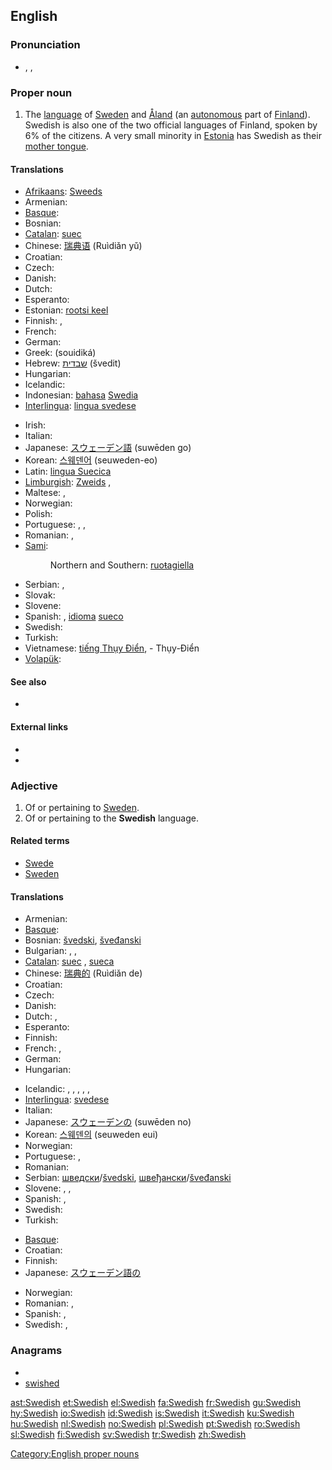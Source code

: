 {{interwiktionary|code=sv}}
==English==
{{wikipedia|Swedish language}}

===Pronunciation===
* {{enPR|swēd'ĭsh}}, {{IPA|/ˈswiːdɪʃ/}}, {{SAMPA|/"swi:dIS/}}

===Proper noun===
{{en-proper noun}}

# The [[language]] of [[w:Sweden|Sweden]] and [[Åland]] (an [[autonomous]] part of [[Finland]]). Swedish is also one of the two official languages of Finland, spoken by 6% of the citizens. A very small minority in [[Estonia]] has Swedish as their [[mother tongue]].

====Translations====
{{trans-top|language}}
* [[Afrikaans]]: [[Sweeds]]
* Armenian: {{t+|hy|շվեդերեն|tr=švederen}}
* [[Basque]]: {{t|eu|suediera}}
* Bosnian: {{t-|bs|švedski|m}}
* [[Catalan]]: [[suec]]
* Chinese: [[瑞典语]] (Ruìdiǎn yǔ)
* Croatian: {{t|hr|švedski jezik|m|alt=švȅdskī jèzik}}
* Czech: {{t+|cs|švédština|f}}
* Danish: {{t+|da|svensk}}
* Dutch: {{t+|nl|Zweeds|n}}
* Esperanto: {{t-|eo|sveda lingvo|xs=Esperanto}}
* Estonian: [[rootsi keel]]
* Finnish: {{t+|fi|ruotsi}}, {{t+|fi|ruotsin kieli}}
* French: {{t+|fr|suédois|m}}
* German: {{t+|de|Schwedisch|n}}
* Greek: {{t+|el|σουηδικά|n|p}} (souidiká)
* Hebrew: [[שבדית]] (švedit)
* Hungarian: {{t+|hu|svéd}}
* Icelandic: {{t+|is|sænska}}
* Indonesian: [[bahasa]] [[Swedia]]
* [[Interlingua]]: [[lingua svedese]]
{{trans-mid}}
* Irish: {{t-|ga|sualainnis|f|xs=Irish}}
* Italian: {{t+|it|svedese|m}}
* Japanese: [[スウェーデン語]] (suwēden go)
* Korean: [[스웨덴어]] (seuweden-eo)
* Latin: [[lingua Suecica]] {{f}}
* [[Limburgish]]: [[Zweids]] {{n}},  {{t|li|Zwèdsj|n|xs=Limburgish}}
* Maltese: {{t-|mt|l-Iżvediż|xs=Maltese}}, {{t-|mt|svediż|xs=Maltese}}
* Norwegian: {{t+|no|svensk|m}}
* Polish: {{t+|pl|język szwedzki}}
* Portuguese: {{t+|pt|sueco|m}}, {{t-|pt|língua sueca}}, {{t-|pt|linguagem sueca|f}}
* Romanian: {{t+|ro|suedeză}}, {{t-|ro|limba suedeză|f}}
* [[Sami]]:
*: Northern and Southern: [[ruoŧagiella]]
* Serbian: {{t-|sr|шведски|m|sc=Cyrl}}, {{t-|sr|švedski|m}}
* Slovak: {{t+|sk|švédčina|f}}
* Slovene: {{t+|sl|švedščina|f}}
* Spanish: {{t+|es|sueco}}, [[idioma]] [[sueco]]
* Swedish: {{t+|sv|svenska}}
* Turkish: {{t+|tr|İsveççe}}
* Vietnamese: [[tiếng Thụy Điển]], - Thụy-Điển
* [[Volapük]]: {{t+|vo|Svedänapük|xs=Volapük}}
{{trans-bottom}}

====See also====
* {{langcat}}

====External links====
* {{websters-online}}
* {{ISO 639|link=Ethnologue|1code=sv|code=swe}}

===Adjective===
{{en-adj}}

# Of or pertaining to [[Sweden]].
# Of or pertaining to the '''Swedish''' language.

====Related terms====
* [[Swede]]
* [[Sweden]]

====Translations====
{{trans-top|of or pertaining to Sweden}}
* Armenian: {{t+|hy|շվեդական|tr=švedakan}}
* [[Basque]]: {{t|eu|suediar}}
* Bosnian: [[švedski]], [[šveđanski]]
* Bulgarian: {{t-|bg|шведски|m}}, {{t+|bg|шведска|f}}, {{t+|bg|шведско|n}}
* [[Catalan]]: [[suec]] {{m}}, [[sueca]] {{f}}
* Chinese: [[瑞典的]] (Ruìdiǎn de)
* Croatian: {{t-|hr|švedski|alt=švȅdskī}}
* Czech: {{t-|cs|švédský|m}}
* Danish: {{t+|da|svensk}}
* Dutch: {{t+|nl|Zweeds}}, {{t+|nl|Zweedse}}
* Esperanto: {{t+|eo|sveda|xs=Esperanto}}
* Finnish: {{t+|fi|ruotsalainen}}
* French: {{t+|fr|suédois|m}}, {{t+|fr|suédoise|f}}
* German: {{t+|de|schwedisch}}
* Hungarian: {{t+|hu|svéd}}
{{trans-mid}}
* Icelandic: {{t+|is|sænskur|m}}, {{t-|is|sænsk|f}}, {{t-|is|sænskt|n}}, {{t-|is|sænskir|m|p}}, {{t-|is|sænskar|f|p}}, {{t-|is|sænsk|n|p}}
* [[Interlingua]]: [[svedese]]
* Italian: {{t+|it|svedese}}
* Japanese: [[スウェーデン]][[の]] (suwēden no)
* Korean: [[스웨덴]][[의]] (seuweden eui)
* Norwegian: {{t+|no|svensk}}
* Portuguese: {{t+|pt|sueco|m}}, {{t-|pt|sueca|f}}
* Romanian: {{t-|ro|suedez}}
* Serbian: [[шведски]]/[[švedski]], [[швеђански]]/[[šveđanski]]
* Slovene: {{t+|sl|švedski|m}}, {{t+|sl|švedska|f}}, {{t-|sl|švedsko|n}}
* Spanish: {{t+|es|sueco|m}}, {{t-|es|sueca|f}}
* Swedish: {{t+|sv|svensk}}
* Turkish: {{t+|tr|İsveç}}
{{trans-bottom}}

{{trans-top|of or pertaining to the Swedish language}}
* [[Basque]]: {{t|eu|suediar}}
* Croatian: {{t-|hr|švedski|alt=švȅdskī}}
* Finnish: {{t+|fi|ruotsinkielinen}}
* Japanese: [[スウェーデン語]][[の]]
{{trans-mid}}
* Norwegian: {{t+|no|svensk}}
* Romanian: {{t-|ro|suedez}}, {{t+|ro|suedeză}}
* Spanish: {{t+|es|sueco|m}}, {{t-|es|sueca|f}}
* Swedish: {{t+|sv|svensk}}, {{t+|sv|svenskspråkig}}
{{trans-bottom}}

===Anagrams===
* {{alphagram|dehissw}}
* [[swished#English|swished]]

[[Category:English proper nouns]]

[[ast:Swedish]]
[[et:Swedish]]
[[el:Swedish]]
[[fa:Swedish]]
[[fr:Swedish]]
[[gu:Swedish]]
[[hy:Swedish]]
[[io:Swedish]]
[[id:Swedish]]
[[is:Swedish]]
[[it:Swedish]]
[[ku:Swedish]]
[[hu:Swedish]]
[[nl:Swedish]]
[[no:Swedish]]
[[pl:Swedish]]
[[pt:Swedish]]
[[ro:Swedish]]
[[sl:Swedish]]
[[fi:Swedish]]
[[sv:Swedish]]
[[tr:Swedish]]
[[zh:Swedish]]